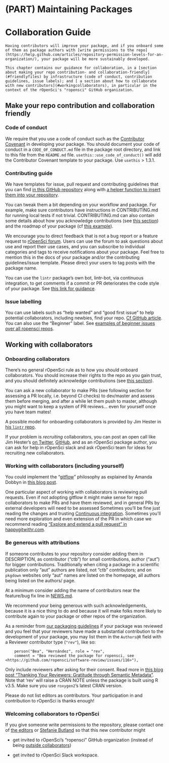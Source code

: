 #  (PART) Maintaining Packages {-}

# Collaboration Guide {#collaboration}

```block
Having contributors will improve your package, and if you onboard some of them as package authors with [write permissions to the repo](https://help.github.com/articles/repository-permission-levels-for-an-organization/), your package will be more sustainably developed.

This chapter contains our guidance for collaboration, in a [section about making your repo contribution- and collaboration-friendly](#friendlyfiles) by infrastructure (code of conduct, contribution guidelines, issue labels); and [ a section about how to collaborate with new contributors](#workingcollaborators), in particular in the context of the rOpenSci's "ropensci" GitHub organization.
```

## Make your repo contribution and collaboration friendly {#friendlyfiles}

### Code of conduct

We require that you use a code of conduct such as the [Contributor Covenant](https://contributor-covenant.org/) in developing your package.  You should document your code of conduct in a `CODE_OF_CONDUCT.md` file in the package root directory, and link to this file from the `README.md` file.  `usethis::use_code_of_conduct()` will add the Contributor Covenant template to your package. Use `usethis` > 1.3.1.

### Contributing guide

We have templates for issue, pull request and contributing guidelines that you can find [in this GitHub repository](https://github.com/ropenscilabs/rodev/tree/master/inst/templates) along with [a helper function to insert them into your repository](https://ropenscilabs.github.io/rodev/reference/use_ro_github.html).

You can tweak them a bit depending on your workflow and package. For example, make sure contributors have instructions in CONTRIBUTING.md for running local tests if not trivial. CONTRIBUTING.md can also contain some details about how you acknowledge contributions (see [this section](#attributions)) and the roadmap of your package (cf [this example](https://github.com/ecohealthalliance/fasterize/blob/master/CONTRIBUTING.md)).

We encourage you to direct feedback that is not a bug report or a feature request to [rOpenSci forum](https://discuss.ropensci.org/). Users can use the forum to ask questions about use and report their use cases, and you can subscribe to individual categories and tags to receive notifications about your package.  Feel free to mention this in the docs of your package and/or the contributing guidelines/issue template.  Please direct your users to tag posts with the package name.

You can use the `lintr` package's own bot, lintr-bot, via continuous integration, to get comments if a commit or PR deteriorates the code style of your package. See [this link for guidance](https://github.com/jimhester/lintr#continuous-integration).

### Issue labelling

You can use labels such as "help wanted" and "good first issue" to help potential collaborators, including newbies, find your repo. [Cf GitHub article](https://help.github.com/articles/helping-new-contributors-find-your-project-with-labels/). You can also use the "Beginner" label. See [examples of beginner issues over all ropensci repos](https://github.com/search?q=user%3Aropensci+user%3Aropenscilabs+label%3ABeginner+state%3Aopen&type=Issues).

## Working with collaborators {#workingcollaborators}

### Onboarding collaborators

There's no general rOpenSci rule as to how you should onboard collaborators. You should increase their rights to the repo as you gain trust, and you should definitely acknowledge contributions (see [this section](#attributions)).

You can ask a new collaborator to make PRs (see following section for assessing a PR locally, i.e. beyond CI checks) to dev/master and assess them before merging, and after a while let them push to master, although you might want to keep a system of PR reviews... even for yourself once you have team mates!

A possible model for onboarding collaborators is provided by Jim Hester in [his `lintr` repo](https://github.com/jimhester/lintr/issues/318). 

If your problem is _recruiting_ collaborators, you can post an open call like Jim Hester's [on Twitter](https://twitter.com/jimhester_/status/997109466674819074), [GitHub]((https://github.com/jimhester/lintr/issues/318)), and as an rOpenSci package author, you can ask for help in rOpenSci slack and ask rOpenSci team for ideas for recruiting new collaborators.

### Working with collaborators (including yourself)

You could implement the "[gitflow](https://www.atlassian.com/git/tutorials/comparing-workflows/gitflow-workflow)" philosophy as explained by Amanda Dobbyn in [this blog post](https://ropensci.org/blog/2018/04/20/monkeydo/).

One particular aspect of working with collaborators is reviewing pull requests. Even if not adopting gitflow it might make sense for repo collaborators to make PRs and have them reviewed, and in general PRs by external developers will need to be assessed Sometimes you'll be fine just reading the changes and trusting [Continuous integration](#ci). Sometimes you'll need more exploration and even extension of the PR in which case we recommend reading ["Explore and extend a pull request" in happygitwithr.com](https://happygitwithr.com/pr-extend.html).

### Be generous with attributions {#attributions}

If someone contributes to your repository consider adding them in DESCRIPTION, as contributor ("ctb") for small contributions, author ("aut") for bigger contributions. Traditionally when citing a package in a scientific publication only "aut" authors are listed, not "ctb" contributors; and on `pkgdown` websites only "aut" names are listed on the homepage, all authors being listed on the authors/ page. 

At a minimum consider adding the name of contributors near the feature/bug fix line in [NEWS.md](#news). 

We recommend your being generous with such acknowledgements, because it is a nice thing to do and because it will make folks more likely to contribute again to your package or other repos of the organization.

As a reminder from [our packaging guidelines](#building) if your package was reviewed and you feel that your reviewers have made a substantial contribution to the development of your package, you may list them in the `Authors@R` field with a Reviewer contributor type (`"rev"`), like so:

```
    person("Bea", "Hernández", role = "rev",
    comment = "Bea reviewed the package for ropensci, see <https://github.com/ropensci/software-review/issues/116>"),
```
Only include reviewers after asking for their consent. Read more in [this blog post "Thanking Your Reviewers: Gratitude through Semantic Metadata"](https://ropensci.org/blog/2018/03/16/thanking-reviewers-in-metadata/). Note that 'rev' will raise a CRAN NOTE unless the package is built using R v3.5. Make sure you use `roxygen2`'s latest CRAN version.

Please do not list editors as contributors. Your participation in and contribution to rOpenSci is thanks enough!

### Welcoming collaborators to rOpenSci

If you give someone write permissions to the repository, please contact one of [the editors](#associateditors) or [Stefanie Butland](https://github.com/stefaniebutland) so that this new contributor might

* get invited to rOpenSci's "ropensci" GitHub organization (instead of being [outside collaborators](https://help.github.com/articles/repository-permission-levels-for-an-organization/#outside-collaborators))

* get invited to rOpenSci Slack workspace.
